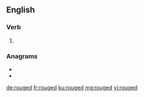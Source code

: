 ==English==

===Verb===
{{head|en|verb form}}

# {{en-past of|rouge}}

===Anagrams===
* {{l|en|drogue}}
* {{l|en|gourde}}

[[de:rouged]]
[[fr:rouged]]
[[ku:rouged]]
[[mg:rouged]]
[[vi:rouged]]